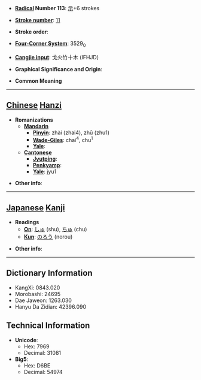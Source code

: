 * '''[[Wiktionary:Chinese radical index| Radical]] Number 113''': [[Wiktionary:Chinese radical index 示|示]]+6 strokes

* '''[[Wiktionary:Chinese total strokes index|Stroke number]]''': [[Wiktionary:Chinese total strokes index 11|11]]

* '''Stroke order''': 

* '''[[Wiktionary:Chinese four corner index|Four-Corner System]]''': 3529<sub>0</sub>

* '''[[Wiktionary:Chinese Cangjie index|Cangjie input]]''': 戈火竹十木 (IFHJD)

* '''Graphical Significance and Origin''': 

* '''Common Meaning'''

----

== [[Chinese]] [[Hanzi]] ==

* '''Romanizations'''
** '''[[Mandarin]]'''
*** '''[[Pinyin]]''': zhài (zhai4), zhū (zhu1)
*** '''[[Wade-Giles]]''': chai<sup>4</sup>, chu<sup>1</sup>
*** '''[[Yale]]''': 
** '''[[Cantonese]]'''
*** '''[[Jyutping]]''':
*** '''[[Penkyamp]]''': 
*** '''[[Yale]]''': jyu1

* '''Other info''': 

----

== [[Japanese]] [[Kanji]] ==

* '''Readings'''
** '''[[On]]''': [[しゅ]] (shu), [[ちゅ]] (chu)
** '''[[Kun]]''': [[のろう]] (norou)

* '''Other info''':  

----

== Dictionary Information ==

* KangXi: 0843.020
* Morobashi: 24695
* Dae Jaweon: 1263.030
* Hanyu Da Zidian: 42396.090

== Technical Information ==

* '''Unicode''':
** Hex: 7969
** Decimal: 31081
* '''Big5''':
** Hex: D6BE
** Decimal: 54974